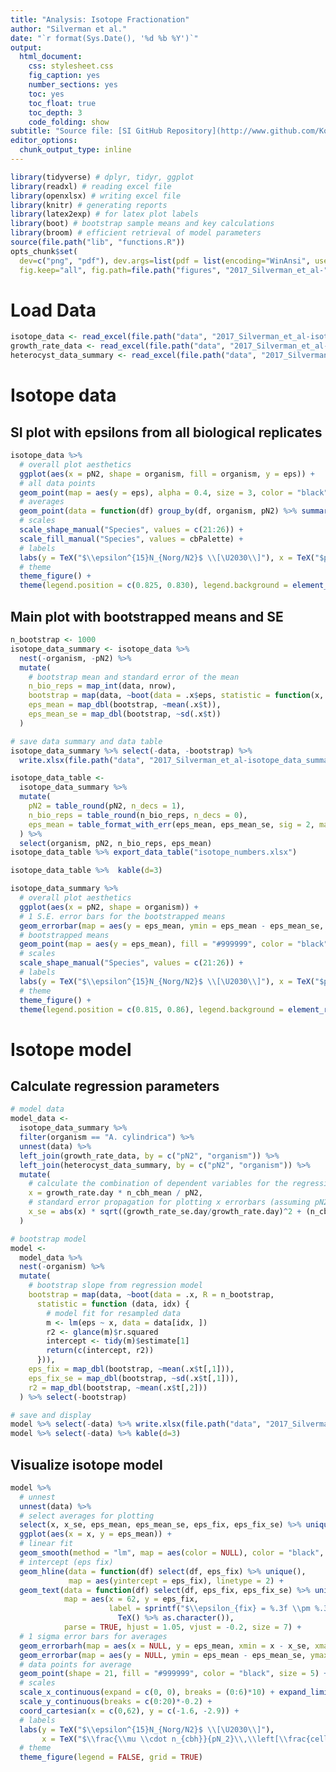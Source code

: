 ```yaml
---
title: "Analysis: Isotope Fractionation"
author: "Silverman et al."
date: "`r format(Sys.Date(), '%d %b %Y')`"
output:
  html_document: 
    css: stylesheet.css
    fig_caption: yes
    number_sections: yes
    toc: yes
    toc_float: true
    toc_depth: 3
    code_folding: show
subtitle: "Source file: [SI GitHub Repository](http://www.github.com/KopfLab/2017_Silverman_et_al/) / [heterocyst_analysis.Rmd](http://www.github.com/KopfLab/2017_Silverman_et_al/blob/master/isotope_analysis.Rmd)"
editor_options:
  chunk_output_type: inline
---
```



```r
library(tidyverse) # dplyr, tidyr, ggplot
library(readxl) # reading excel file
library(openxlsx) # writing excel file
library(knitr) # generating reports
library(latex2exp) # for latex plot labels
library(boot) # bootstrap sample means and key calculations
library(broom) # efficient retrieval of model parameters
source(file.path("lib", "functions.R"))
opts_chunk$set(
  dev=c("png", "pdf"), dev.args=list(pdf = list(encoding="WinAnsi", useDingbats=FALSE)),
  fig.keep="all", fig.path=file.path("figures", "2017_Silverman_et_al-"))
```

# Load Data

```r
isotope_data <- read_excel(file.path("data", "2017_Silverman_et_al-isotope_data.xlsx"))
growth_rate_data <- read_excel(file.path("data", "2017_Silverman_et_al-growth_rate_data.xlsx"))
heterocyst_data_summary <- read_excel(file.path("data", "2017_Silverman_et_al-heterocyst_data_summary.xlsx"))
```

# Isotope data

## SI plot with epsilons from all biological replicates

```r
isotope_data %>% 
  # overall plot aesthetics
  ggplot(aes(x = pN2, shape = organism, fill = organism, y = eps)) + 
  # all data points
  geom_point(map = aes(y = eps), alpha = 0.4, size = 3, color = "black") + 
  # averages
  geom_point(data = function(df) group_by(df, organism, pN2) %>% summarize(eps = mean(eps)), color = "black", size = 6) +
  # scales
  scale_shape_manual("Species", values = c(21:26)) +
  scale_fill_manual("Species", values = cbPalette) +
  # labels
  labs(y = TeX("$\\epsilon^{15}N_{Norg/N2}$ \\[\U2030\\]"), x = TeX("$pN_{2}$ \\[bar\\]")) + 
  # theme
  theme_figure() +
  theme(legend.position = c(0.825, 0.830), legend.background = element_rect(size = 0.8, color = "black"))
```

## Main plot with bootstrapped means and SE

```r
n_bootstrap <- 1000
isotope_data_summary <- isotope_data %>% 
  nest(-organism, -pN2) %>% 
  mutate(
    # bootstrap mean and standard error of the mean
    n_bio_reps = map_int(data, nrow),
    bootstrap = map(data, ~boot(data = .x$eps, statistic = function(x, idx) mean(x[idx]), R = n_bootstrap)),
    eps_mean = map_dbl(bootstrap, ~mean(.x$t)),
    eps_mean_se = map_dbl(bootstrap, ~sd(.x$t))
  )

# save data summary and data table
isotope_data_summary %>% select(-data, -bootstrap) %>%
  write.xlsx(file.path("data", "2017_Silverman_et_al-isotope_data_summary.xlsx"))

isotope_data_table <-
  isotope_data_summary %>% 
  mutate(
    pN2 = table_round(pN2, n_decs = 1),
    n_bio_reps = table_round(n_bio_reps, n_decs = 0),
    eps_mean = table_format_with_err(eps_mean, eps_mean_se, sig = 2, max = 2)
  ) %>% 
  select(organism, pN2, n_bio_reps, eps_mean)
isotope_data_table %>% export_data_table("isotope_numbers.xlsx")

isotope_data_table %>%  kable(d=3)
```


```r
isotope_data_summary %>% 
  # overall plot aesthetics
  ggplot(aes(x = pN2, shape = organism)) + 
  # 1 S.E. error bars for the bootstrapped means
  geom_errorbar(map = aes(y = eps_mean, ymin = eps_mean - eps_mean_se, ymax = eps_mean + eps_mean_se), width = 0.02, alpha = 0.5) +
  # bootstrapped means
  geom_point(map = aes(y = eps_mean), fill = "#999999", color = "black", size = 6) +
  # scales
  scale_shape_manual("Species", values = c(21:26)) +
  # labels
  labs(y = TeX("$\\epsilon^{15}N_{Norg/N2}$ \\[\U2030\\]"), x = TeX("$pN_{2}$ \\[bar\\]")) + 
  # theme
  theme_figure() +
  theme(legend.position = c(0.815, 0.86), legend.background = element_rect(size = 0.8, color = "black"))
```

# Isotope model

## Calculate regression parameters

```r
# model data
model_data <- 
  isotope_data_summary %>% 
  filter(organism == "A. cylindrica") %>% 
  unnest(data) %>% 
  left_join(growth_rate_data, by = c("pN2", "organism")) %>% 
  left_join(heterocyst_data_summary, by = c("pN2", "organism")) %>% 
  mutate(
    # calculate the combination of dependent variables for the regression
    x = growth_rate.day * n_cbh_mean / pN2,
    # standard error propagation for plotting x errorbars (assuming pN2 error to be minimal)
    x_se = abs(x) * sqrt((growth_rate_se.day/growth_rate.day)^2 + (n_cbh_mean_se/n_cbh_mean)^2)
  )

# bootstrap model
model <-
  model_data %>% 
  nest(-organism) %>% 
  mutate(
    # bootstrap slope from regression model
    bootstrap = map(data, ~boot(data = .x, R = n_bootstrap,
      statistic = function (data, idx) {
        # model fit for resampled data
        m <- lm(eps ~ x, data = data[idx, ])
        r2 <- glance(m)$r.squared
        intercept <- tidy(m)$estimate[1]
        return(c(intercept, r2))
      })),
    eps_fix = map_dbl(bootstrap, ~mean(.x$t[,1])),
    eps_fix_se = map_dbl(bootstrap, ~sd(.x$t[,1])),
    r2 = map_dbl(bootstrap, ~mean(.x$t[,2]))
  ) %>% select(-bootstrap)

# save and display
model %>% select(-data) %>% write.xlsx(file.path("data", "2017_Silverman_et_al-isotope_model.xlsx"))
model %>% select(-data) %>% kable(d=3)
```

## Visualize isotope model

```r
model %>% 
  # unnest 
  unnest(data) %>% 
  # select averages for plotting
  select(x, x_se, eps_mean, eps_mean_se, eps_fix, eps_fix_se) %>% unique() %>% 
  ggplot(aes(x = x, y = eps_mean)) +
  # linear fit
  geom_smooth(method = "lm", map = aes(color = NULL), color = "black", se = FALSE, fullrange = TRUE, alpha=0.3) +
  # intercept (eps fix)
  geom_hline(data = function(df) select(df, eps_fix) %>% unique(), 
             map = aes(yintercept = eps_fix), linetype = 2) +
  geom_text(data = function(df) select(df, eps_fix, eps_fix_se) %>% unique(), 
            map = aes(x = 62, y = eps_fix, 
                      label = sprintf("$\\epsilon_{fix} = %.3f \\pm %.3f\U2030$", eps_fix, eps_fix_se) %>% 
                        TeX() %>% as.character()),
            parse = TRUE, hjust = 1.05, vjust = -0.2, size = 7) +
  # 1 sigma error bars for averages
  geom_errorbarh(map = aes(x = NULL, y = eps_mean, xmin = x - x_se, xmax = x + x_se), height = 0.03, alpha = 0.8) +
  geom_errorbar(map = aes(y = NULL, ymin = eps_mean - eps_mean_se, ymax = eps_mean + eps_mean_se), width = 1, alpha = 0.8) +
  # data points for average
  geom_point(shape = 21, fill = "#999999", color = "black", size = 5) + 
  # scales
  scale_x_continuous(expand = c(0, 0), breaks = (0:6)*10) + expand_limits(x=0) + 
  scale_y_continuous(breaks = c(0:20)*-0.2) + 
  coord_cartesian(x = c(0,62), y = c(-1.6, -2.9)) +
  # labels
  labs(y = TeX("$\\epsilon^{15}N_{Norg/N2}$ \\[\U2030\\]"), 
       x = TeX("$\\frac{\\mu \\cdot n_{cbh}}{pN_2}\\,\\left[\\frac{cells}{day\\cdot bar}\\right]$")) + 
  # theme
  theme_figure(legend = FALSE, grid = TRUE)
```


